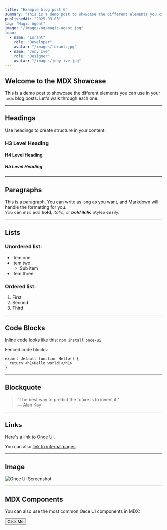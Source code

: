 ```yaml
---
title: "Example blog post 6"
summary: "This is a demo post to showcase the different elements you can use in your `.mdx` blog posts."
publishedAt: "2025-03-03"
tag: "Magic Agent"
image: "/images/og/magic-agent.jpg"
team:
  - name: "Lorant"
    role: "Developer"
    avatar: "/images/lorant.jpg"
  - name: "Jony Ive"
    role: "Designer"
    avatar: "/images/jony-ive.jpg"
---
```


## Welcome to the MDX Showcase

This is a demo post to showcase the different elements you can use in your `.mdx` blog posts. Let's walk through each one.

---

## Headings

Use headings to create structure in your content:

### H3 Level Heading

#### H4 Level Heading

##### H5 Level Heading

---

## Paragraphs

This is a paragraph. You can write as long as you want, and Markdown will handle the formatting for you.  
You can also add **bold**, *italic*, or ***bold italic*** styles easily.

---

## Lists

### Unordered list:
- Item one
- Item two
  - Sub item
- Item three

### Ordered list:
1. First
2. Second
3. Third

---

## Code Blocks

Inline code looks like this: `npm install once-ui`

Fenced code blocks:

```tsx
export default function Hello() {
  return <h1>Hello world!</h1>
}
```

---

## Blockquote

> "The best way to predict the future is to invent it."  
> — Alan Kay

---

## Links

Here's a link to [Once UI](https://once-ui.com).

You can also [link to internal pages](/blog).

---

## Image

![Once UI Screenshot](/images/og/magic-agent.jpg)

---

## MDX Components

You can also use the most common Once UI components in MDX:

<Button>Click Me</Button>